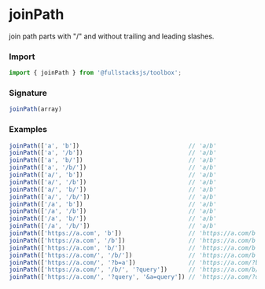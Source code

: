 # joinPath

join path parts with "/" and without trailing and leading slashes.

### Import
```typescript copy
import { joinPath } from '@fullstacksjs/toolbox';
```

### Signature
```typescript copy
joinPath(array)
```

### Examples
```typescript copy
joinPath(['a', 'b'])                               // 'a/b'
joinPath(['a', '/b'])                              // 'a/b'
joinPath(['a', 'b/'])                              // 'a/b'
joinPath(['a', '/b/'])                             // 'a/b'
joinPath(['a/', 'b'])                              // 'a/b'
joinPath(['a/', '/b'])                             // 'a/b'
joinPath(['a/', 'b/'])                             // 'a/b'
joinPath(['a/', '/b/'])                            // 'a/b'
joinPath(['/a', 'b'])                              // 'a/b'
joinPath(['/a', '/b'])                             // 'a/b'
joinPath(['/a', 'b/'])                             // 'a/b'
joinPath(['/a', '/b/'])                            // 'a/b'
joinPath(['https://a.com', 'b'])                   // 'https://a.com/b'
joinPath(['https://a.com', '/b'])                  // 'https://a.com/b'
joinPath(['https://a.com', 'b/'])                  // 'https://a.com/b'
joinPath(['https://a.com/', '/b/'])                // 'https://a.com/b'
joinPath(['https://a.com/', '?b=a'])               // 'https://a.com/?b=a'
joinPath(['https://a.com/', '/b/', '?query'])      // 'https://a.com/b/?query',
joinPath(['https://a.com/', '?query', '&a=query']) // 'https://a.com/?query/&a=query',
```

